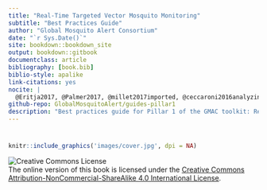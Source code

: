 ```yaml
--- 
title: "Real-Time Targeted Vector Mosquito Monitoring"
subtitle: "Best Practices Guide"
author: "Global Mosquito Alert Consortium"
date: "`r Sys.Date()`"
site: bookdown::bookdown_site
output: bookdown::gitbook
documentclass: article
bibliography: [book.bib]
biblio-style: apalike
link-citations: yes
nocite: |
  @Eritja2017, @Palmer2017, @millet2017imported, @ceccaroni2016analyzing, @rodriguez2016machine, @collantes2016updating, @delacour2016primera, @oltra2016atrapaeltigre, @kampen2015approaches, @delacour2014primera, @bartumeus2018citizen
github-repo: GlobalMosquitoAlert/guides-pillar1
description: "Best practices guide for Pillar 1 of the GMAC toolkit: Real-Time Targeted Vector Mosquito Monitoring."
---
```


# {-}

```r
knitr::include_graphics('images/cover.jpg', dpi = NA)
```

![Creative Commons License](images/by-nc-sa.png)  
The online version of this book is licensed under the [Creative Commons Attribution-NonCommercial-ShareAlike 4.0 International License](http://creativecommons.org/licenses/by-nc-sa/4.0/). 
